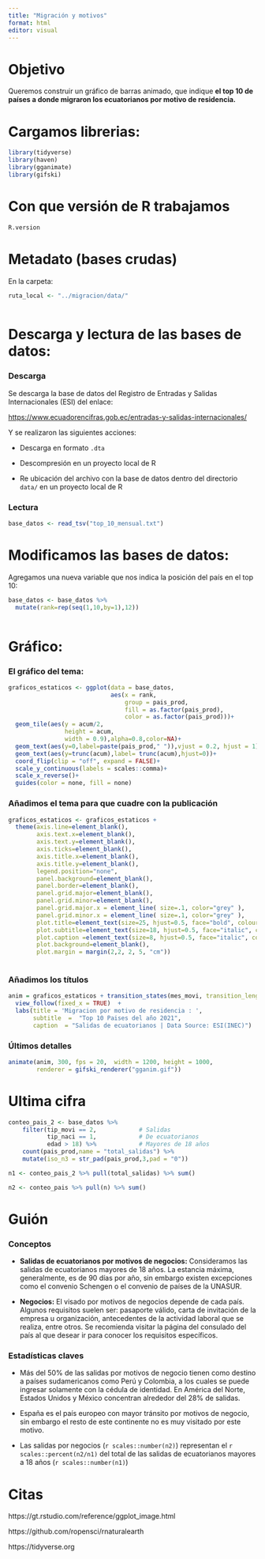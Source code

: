 ```yaml
---
title: "Migración y motivos"
format: html
editor: visual
---
```


# Objetivo

Queremos construir un gráfico de barras animado, que indique **el top 10 de países a donde migraron los ecuatorianos por motivo de residencia.**

# Cargamos librerias:

```r

library(tidyverse)
library(haven)
library(gganimate)
library(gifski)

```

# Con que versión de R trabajamos

```r
R.version
```

# Metadato (bases crudas)

En la carpeta:

```r

ruta_local <- "../migracion/data/"
  
```

# Descarga y lectura de las bases de datos:

### Descarga

Se descarga la base de datos del Registro de Entradas y Salidas Internacionales (ESI) del enlace:

<https://www.ecuadorencifras.gob.ec/entradas-y-salidas-internacionales/>

Y se realizaron las siguientes acciones:

-   Descarga en formato `.dta`

-   Descompresión en un proyecto local de R

-   Re ubicación del archivo con la base de datos dentro del directorio `data/` en un proyecto local de R

### Lectura

```r
base_datos <- read_tsv("top_10_mensual.txt")

```

# Modificamos las bases de datos:

Agregamos una nueva variable que nos indica la posición del país en el top 10:

```r
base_datos <- base_datos %>%
  mutate(rank=rep(seq(1,10,by=1),12))
  
```

# Gráfico:

### El gráfico del tema:

```r
graficos_estaticos <- ggplot(data = base_datos,
                             aes(x = rank,
                                 group = pais_prod,
                                 fill = as.factor(pais_prod),
                                 color = as.factor(pais_prod)))+
  geom_tile(aes(y = acum/2,
                height = acum,
                width = 0.9),alpha=0.8,color=NA)+
  geom_text(aes(y=0,label=paste(pais_prod," ")),vjust = 0.2, hjust = 1)+
  geom_text(aes(y=trunc(acum),label= trunc(acum),hjust=0))+
  coord_flip(clip = "off", expand = FALSE)+
  scale_y_continuous(labels = scales::comma)+
  scale_x_reverse()+
  guides(color = none, fill = none)

```

### Añadimos el tema para que cuadre con la publicación

```r
graficos_estaticos <- graficos_estaticos +
  theme(axis.line=element_blank(),
        axis.text.x=element_blank(),
        axis.text.y=element_blank(),
        axis.ticks=element_blank(),
        axis.title.x=element_blank(),
        axis.title.y=element_blank(),
        legend.position="none",
        panel.background=element_blank(),
        panel.border=element_blank(),
        panel.grid.major=element_blank(),
        panel.grid.minor=element_blank(),
        panel.grid.major.x = element_line( size=.1, color="grey" ),
        panel.grid.minor.x = element_line( size=.1, color="grey" ),
        plot.title=element_text(size=25, hjust=0.5, face="bold", colour="black", vjust=-1),
        plot.subtitle=element_text(size=18, hjust=0.5, face="italic", color="black"),
        plot.caption =element_text(size=8, hjust=0.5, face="italic", color="black"),
        plot.background=element_blank(),
        plot.margin = margin(2,2, 2, 5, "cm"))
  
```

### Añadimos los títulos

```r
anim = graficos_estaticos + transition_states(mes_movi, transition_length = 4, state_length = 1) +
  view_follow(fixed_x = TRUE)  +
  labs(title = 'Migracion por motivo de residencia : ',  
       subtitle  =  "Top 10 Paises del año 2021",
       caption  = "Salidas de ecuatorianos | Data Source: ESI(INEC)")
```

### Últimos detalles

```r
animate(anim, 300, fps = 20,  width = 1200, height = 1000, 
        renderer = gifski_renderer("gganim.gif"))
```

# Ultima cifra

```r

conteo_pais_2 <- base_datos %>%
    filter(tip_movi == 2,            # Salidas
           tip_naci == 1,            # De ecuatorianos
           edad > 18) %>%            # Mayores de 18 años
    count(pais_prod,name = "total_salidas") %>% 
    mutate(iso_n3 = str_pad(pais_prod,3,pad = "0"))

n1 <- conteo_pais_2 %>% pull(total_salidas) %>% sum()

n2 <- conteo_pais %>% pull(n) %>% sum()
```

# Guión

### Conceptos

-   **Salidas de ecuatorianos por motivos de negocios:** Consideramos las salidas de ecuatorianos mayores de 18 años. La estancia máxima, generalmente, es de 90 días por año, sin embargo existen excepciones como el convenio Schengen o el convenio de países de la UNASUR.

-   **Negocios:** El visado por motivos de negocios depende de cada país. Algunos requisitos suelen ser: pasaporte válido, carta de invitación de la empresa u organización, antecedentes de la actividad laboral que se realiza, entre otros. Se recomienda visitar la página del consulado del país al que desear ir para conocer los requisitos específicos.

### Estadísticas claves

-   Más del 50% de las salidas por motivos de negocio tienen como destino a países sudamericanos como Perú y Colombia, a los cuales se puede ingresar solamente con la cédula de identidad. En América del Norte, Estados Unidos y México concentran alrededor del 28% de salidas.

-   España es el país europeo con mayor tránsito por motivos de negocio, sin embargo el resto de este continente no es muy visitado por este motivo.

-   Las salidas por negocios (`r scales::number(n2)`) representan el `r scales::percent(n2/n1)` del total de las salidas de ecuatorianos mayores a 18 años (`r scales::number(n1)`)

# Citas

https://gt.rstudio.com/reference/ggplot_image.html

https://github.com/ropensci/rnaturalearth

https://tidyverse.org
